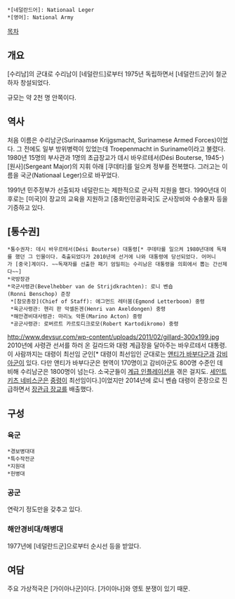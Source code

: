  *[네덜란드어]: Nationaal Leger
 *[영어]: National Army

[[목차]]
== 개요 ==
[수리남]의 군대로 수리남이 [네덜란드]로부터 1975년 독립하면서 [네덜란드군]이 철군하자 창설되었다.

규모는 약 2천 명 안쪽이다.
== 역사 ==
처음 이름은 수리남군(Surinaamse Krijgsmacht, Surinamese Armed Forces)이었다. 그 전에도 일부 방위병력이 있었는데 Troepenmacht in Suriname이라고 불렸다. 1980년 15명의 부사관과 1명의 초급장교가 데시 바우르테서(Dési Bouterse, 1945-) [원사](Sergeant Major)의 지휘 아래 [쿠데타]를 일으켜 정부를 전복했다. 그러고는 이름을 국군(Nationaal Leger)으로 바꾸었다.

1991년 민주정부가 선출되자 네덜란드는 제한적으로 군사적 지원을 했다. 1990년대 이후로는 [미국]이 장교의 교육을 지원하고 [중화인민공화국]도 군사장비와 수송물자 등을 기증하고 있다.
== [통수권] ==
 *통수권자: 데시 바우르테서(Dési Bouterse) 대통령[* 쿠데타를 일으켜 1980년대에 독재를 했던 그 인물이다. 축출되었다가 2010년에 선거에 나와 대통령에 당선되었다. 어머니가 [중국]계이다. ~~독재자를 선출한 패기 엄밀히는 수리남은 대통령을 의회에서 뽑는 간선제다~~]
 *국방장관
 *국군사령관(Bevelhebber van de Strijdkrachten): 로니 벤숍(Ronni Benschop) 준장
  *[참모총장](Chief of Staff): 에그먼드 레터붐(Egmond Letterboom) 중령
  *육군사령관: 헨리 판 악셀돈겐(Henri van Axeldongen) 중령
  *해안경비대사령관: 마리노 악톤(Marino Acton) 중령
  *공군사령관: 로버르트 카르토디크로모(Robert Kartodikromo) 중령

http://www.devsur.com/wp-content/uploads/2011/02/gillard-300x199.jpg
2010년에 사령관 선서를 하러 온 길라드와 대령 계급장을 달아주는 바우르테서 대통령. 이 사람까지는 대령이 최선임 군인[* 대령이 최선임인 군대로는 [[앤티가 바부다군]]과 [[감비아군]]이 있다. 다만 앤티가 바부다군은 현역이 170명이고 감비아군도 800명 수준인 데 비해 수리남군은 1800명이 넘는다. 소국군들이 [[계급 인플레이션]]을 겪은 걸지도. [[세인트 키츠 네비스군]]은 [[중령]]이 최선임이다.]이었지만 2014년에 로니 벤숍 대령이 준장으로 진급하면서 [[장관급 장교]]를 배출했다.
== 구성 ==
=== 육군 ===
 *경보병대대
 *특수작전군
 *지원대
 *헌병대
=== 공군 ===
연락기 정도만을 갖추고 있다.
=== 해안경비대/해병대 ===
1977년에 [네덜란드군]으로부터 순시선 등을 받았다.
== 여담 ==
주요 가상적국은 [가이아나군]이다. [가이아나]와 영토 분쟁이 있기 때문.
